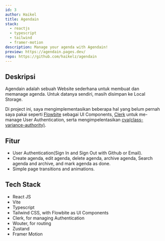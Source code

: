 ```yaml
---
id: 3
author: Haikel
title: Agendain
stack:
  - reactjs
  - typescript
  - tailwind
  - framer-motion
description: Manage your agenda with Agendain!
preview: https://agendain.pages.dev/
repo: https://github.com/haikelz/agendain
---
```


<LightboxImage
  src="https://ik.imagekit.io/haikelz/works/agendain.png?updatedAt=1682736956696"
  alt="agendain"
/>

## Deskripsi

Agendain adalah sebuah Website sederhana untuk membuat dan memanage agenda. Untuk datanya sendiri, masih disimpan ke Local Storage.

Di project ini, saya mengimplementasikan beberapa hal yang belum pernah saya pakai seperti [Flowbite](https://flowbite.com/) sebagai UI Components, [Clerk](https://clerk.com/) untuk me-manage User Authentication, serta mengimpelentasikan [cva(class-variance-authority)](https://cva.style/docs).

## Fitur

- User Authentication(Sign In and Sign Out with Github or Email).
- Create agenda, edit agenda, delete agenda, archive agenda, Search agenda and archive, and mark agenda as done.
- Simple page transitions and animations.

## Tech Stack

- React JS
- Vite
- Typescript
- Tailwind CSS, with Flowbite as UI Components
- Clerk, for managing Authentication
- Wouter, for routing
- Zustand
- Framer Motion
